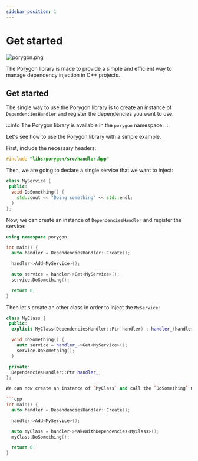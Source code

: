 ```yaml
---
sidebar_position: 1
---
```


# Get started

![porygon.png](./img/porygon.png)

The Porygon library is made to provide a simple and efficient way to manage dependency injection in C++ projects.

## Get started

The single way to use the Porygon library is to create an instance of `DependenciesHandler` and register the dependencies you want to use.

:::info
The Porygon library is available in the `porygon` namespace.
:::

Let's see how to use the Porygon library with a simple example.

First, include the necessary headers:

```cpp
#include "libs/porygon/src/handler.hpp"
```

Then, we are going to declare a single service that we want to inject:

```cpp
class MyService {
 public:
  void DoSomething() {
    std::cout << "Doing something" << std::endl;
  }
};
```

Now, we can create an instance of `DependenciesHandler` and register the service:

```cpp
using namespace porygon;

int main() {
  auto handler = DependenciesHandler::Create();

  handler->Add<MyService>();

  auto service = handler->Get<MyService>();
  service.DoSomething();

  return 0;
}
```

Then let's create an other class in order to inject the `MyService`:

```cpp
class MyClass {
 public:
  explicit MyClass(DependenciesHandler::Ptr handler) : handler_(handler) {}

  void DoSomething() {
    auto service = handler_->Get<MyService>();
    service.DoSomething();
  }

 private:
  DependenciesHandler::Ptr handler_;
};

We can now create an instance of `MyClass` and call the `DoSomething` method:

```cpp
int main() {
  auto handler = DependenciesHandler::Create();

  handler->Add<MyService>();

  auto myClass = handler->MakeWithDependencies<MyClass>();
  myClass.DoSomething();

  return 0;
}
```
